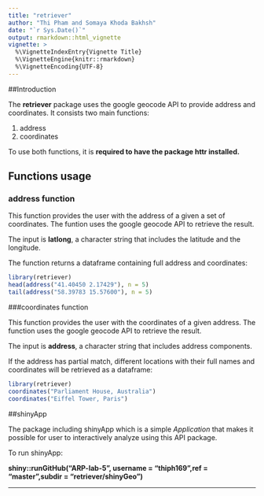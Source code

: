```yaml
---
title: "retriever"
author: "Thi Pham and Somaya Khoda Bakhsh"
date: "`r Sys.Date()`"
output: rmarkdown::html_vignette
vignette: >
  %\VignetteIndexEntry{Vignette Title}
  %\VignetteEngine{knitr::rmarkdown}
  %\VignetteEncoding{UTF-8}
---
```


##Introduction

The **retriever** package uses the google geocode API to provide address and coordinates. It consists two main functions: 

1. address
2. coordinates

To use both functions, it is **required to have the package httr installed.** 

## Functions usage

### address function

This function provides the user with the address of a given a set of coordinates. The funtion uses the google geocode API to retrieve the result.

The input is **latlong**, a character string that includes the latitude and the longitude.

The function returns a dataframe containing full address and coordinates:

```r
library(retriever)
head(address("41.40450 2.17429"), n = 5)
tail(address("58.39783 15.57600"), n = 5)
```


###coordinates function

This function provides the user with the coordinates of a given address. The function uses the google geocode API to retrieve the result.

The input is **address**, a character string that includes address components.

If the address has partial match, different locations with their full names and  coordinates will be retrieved as a dataframe:

```r
library(retriever)
coordinates("Parliament House, Australia")
coordinates("Eiffel Tower, Paris")
```

##shinyApp

The package including shinyApp which is a simple *Application* that makes it possible for user to interactively analyze using this API package.

To run shinyApp:

**shiny::runGitHub("ARP-lab-5", username = "thiph169",ref = "master",subdir = "retriever/shinyGeo")**

---




